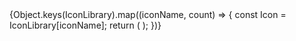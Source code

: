 
<Meta title="Icon" />

<IconGallery>
  {Object.keys(IconLibrary).map((iconName, count) => {
    const Icon = IconLibrary[iconName];
    return (
      <IconItem name={iconName}>
        <Icon />
      </IconItem>
    );
  })}
</IconGallery>
